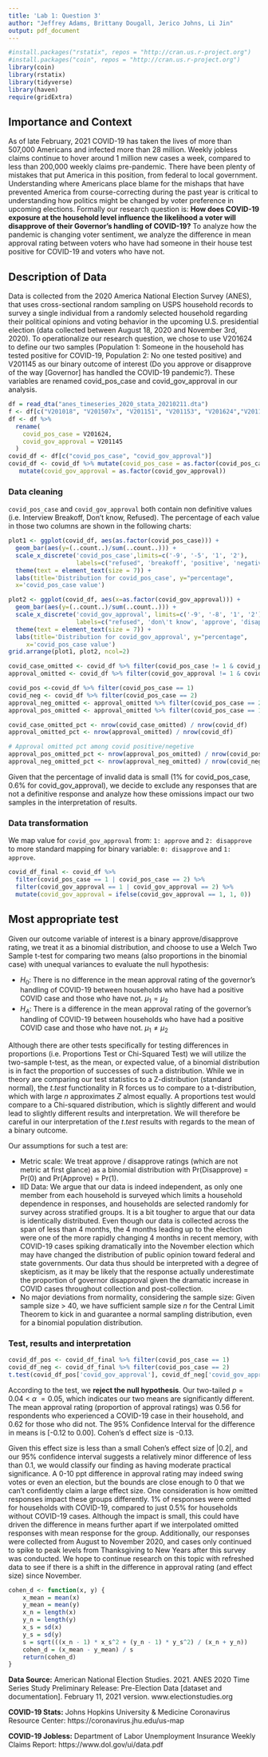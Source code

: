 ```yaml
---
title: 'Lab 1: Question 3'
author: "Jeffrey Adams, Brittany Dougall, Jerico Johns, Li Jin"
output: pdf_document
---
```

```r
#install.packages("rstatix", repos = "http://cran.us.r-project.org")
#install.packages("coin", repos = "http://cran.us.r-project.org")
library(coin)
library(rstatix)
library(tidyverse)
library(haven)
require(gridExtra)
```
## Importance and Context 

As of late February, 2021 COVID-19 has taken the lives of more than 507,000 Americans and infected more than 28 million. Weekly jobless claims continue to hover around 1 million new cases a week, compared to less than 200,000 weekly claims pre-pandemic. There have been plenty of mistakes that put America in this position, from federal to local government. Understanding where Americans place blame for the mishaps that have prevented America from course-correcting during the past year is critical to understanding how politics might be changed by voter preference in upcoming elections. Formally our research question is: 
**How does COVID-19 exposure at the household level influence the likelihood a voter will disapprove of their Governor’s handling of COVID-19?**
To analyze how the pandemic is changing voter sentiment, we analyze the difference in mean approval rating between voters who have had someone in their house test positive for COVID-19 and voters who have not. 

## Description of Data

Data is collected from the 2020 America National Election Survey (ANES), that uses cross-sectional random sampling on USPS household records to survey a single individual from a randomly selected household regarding their political opinions and voting behavior in the upcoming U.S. presidential election (data collected between August 18, 2020 and November 3rd, 2020). To operationalize our research question, we chose to use V201624 to define our two samples (Population 1: Someone in the household has tested positive for COVID-19, Population 2: No one tested positive) and V201145 as our binary outcome of interest (Do you approve or disapprove of the way [Governor] has handled the COVID-19 pandemic?). These variables are renamed covid_pos_case and covid_gov_approval in our analysis.

```r
df = read_dta("anes_timeseries_2020_stata_20210211.dta")
f <- df[c("V201018", "V201507x", "V201151", "V201153", "V201624","V201145")]
df <- df %>%
  rename(
    covid_pos_case = V201624,
    covid_gov_approval = V201145
  )
covid_df <- df[c("covid_pos_case", "covid_gov_approval")]
covid_df <- covid_df %>% mutate(covid_pos_case = as.factor(covid_pos_case)) %>%
   mutate(covid_gov_approval = as.factor(covid_gov_approval))
```

### Data cleaning

`covid_pos_case` and `covid_gov_approval` both contain non definitive values (i.e. Interview Breakoff, Don’t know, Refused). The percentage of each value in those two columns are shown in the following charts:


```r
plot1 <- ggplot(covid_df, aes(as.factor(covid_pos_case))) + 
  geom_bar(aes(y=(..count..)/sum(..count..))) +
  scale_x_discrete('covid_pos_case',limits=c('-9', '-5', '1', '2'), 
                   labels=c("refused", 'breakoff', 'positive', 'negative')) +
  theme(text = element_text(size = 7)) +
  labs(title='Distribution for covid_pos_case', y="percentage",
  x='covid_pos_case value')

plot2 <- ggplot(covid_df, aes(x=as.factor(covid_gov_approval))) +
  geom_bar(aes(y=(..count..)/sum(..count..))) +
  scale_x_discrete('covid_gov_approval', limits=c('-9', '-8', '1', '2'),                                
                   labels=c("refused", 'don\'t know', 'approve', 'disapprove')) +
  theme(text = element_text(size = 7)) +
  labs(title='Distribution for covid_gov_approval', y="percentage",
     x='covid_pos_case value')
grid.arrange(plot1, plot2, ncol=2)
```

```r
covid_case_omitted <- covid_df %>% filter(covid_pos_case != 1 & covid_pos_case != 2)
approval_omitted <- covid_df %>% filter(covid_gov_approval != 1 & covid_gov_approval != 2)

covid_pos <-covid_df %>% filter(covid_pos_case == 1)
covid_neg <- covid_df %>% filter(covid_pos_case == 2)
approval_neg_omitted <- approval_omitted %>% filter(covid_pos_case == 2)
approval_pos_omitted <- approval_omitted %>% filter(covid_pos_case == 1)

covid_case_omitted_pct <- nrow(covid_case_omitted) / nrow(covid_df)
approval_omitted_pct <- nrow(approval_omitted) / nrow(covid_df)

# Approval omitted pct among covid positive/negetive
approval_pos_omitted_pct <- nrow(approval_pos_omitted) / nrow(covid_pos)
approval_neg_omitted_pct <- nrow(approval_neg_omitted) / nrow(covid_neg)
```

Given that the percentage of invalid data is small (1% for covid_pos_case, 0.6% for covid_gov_approval), we decide to exclude any responses that are not a definitive response and analyze how these omissions impact our two samples in the interpretation of results. 

### Data transformation

We map value for `covid_gov_approval` from: `1: approve` and `2: disapprove` to more standard mapping for binary variable: `0: disapprove` and `1: approve`.

```r
covid_df_final <- covid_df %>% 
  filter(covid_pos_case == 1 | covid_pos_case == 2) %>%
  filter(covid_gov_approval == 1 | covid_gov_approval == 2) %>% 
  mutate(covid_gov_approval = ifelse(covid_gov_approval == 1, 1, 0))
```

## Most appropriate test

Given our outcome variable of interest is a binary approve/disapprove rating, we treat it as a binomial distribution, and choose to use a Welch Two Sample t-test for comparing two means (also proportions in the binomial case) with unequal variances to evaluate the null hypothesis: 

- $H_{0}$: There is no difference in the mean approval rating of the governor’s handling of COVID-19 between households who have had a positive COVID case and those who have not. $\mu_{1} = \mu_{2}$
- $H_{A}$: There is a difference in the mean approval rating of the governor’s handling of COVID-19 between households who have had a positive COVID case and those who have not. $\mu_{1} \neq \mu_{2}$

Although there are other tests specifically for testing differences in proportions (i.e. Proportions Test or Chi-Squared Test) we will utilize the two-sample t-test, as the mean, or expected value, of a binomial distribution is in fact the proportion of successes of such a distribution. While we in theory are comparing our test statistics to a Z-distribution (standard normal), the $t.test$ functionality in R forces us to compare to a t-distribution, which with large $n$ approximates $Z$ almost equally. A proportions test would compare to a Chi-squared distribution, which is slightly different and would lead to slightly different results and interpretation. We will therefore be careful in our interpretation of the $t.test$ results with regards to the mean of a binary outcome. 

Our assumptions for such a test are: 

- Metric scale: We treat approve / disapprove ratings (which are not metric at first glance) as a binomial distribution with Pr(Disapprove) = Pr(0) and Pr(Approve) = Pr(1). 
- IID Data: We argue that our data is indeed independent, as only one member from each household is surveyed which limits a household dependence in responses, and households are selected randomly for survey across stratified groups. It is a bit tougher to argue that our data is identically distributed. Even though our data is collected across the span of less than 4 months, the 4 months leading up to the election were one of the more rapidly changing 4 months in recent memory, with COVID-19 cases spiking dramatically into the November election which may have changed the distribution of public opinion toward federal and state governments. Our data thus should be interpreted with a degree of skepticism, as it may be likely that the response actually underestimate the proportion of governor disapproval given the dramatic increase in COVID cases throughout collection and post-collection. 
- No major deviations from normality, considering the sample size: Given sample size > 40, we have sufficient sample size $n$ for the Central Limit Theorem to kick in and guarantee a normal sampling distribution, even for a binomial population distribution.

### Test, results and interpretation

```r

covid_df_pos <- covid_df_final %>% filter(covid_pos_case == 1)
covid_df_neg <- covid_df_final %>% filter(covid_pos_case == 2)
t.test(covid_df_pos['covid_gov_approval'], covid_df_neg['covid_gov_approval'], alternative = 'two.sided')
```

According to the test, we **reject the null hypothesis**. Our two-tailed $p = 0.04$ < $\alpha$ $= 0.05$, which indicates our two means are significantly different. The mean approval rating (proportion of approval ratings) was 0.56 for respondents who experienced a COVID-19 case in their household, and 0.62 for those who did not. The 95% Confidence Interval for the difference in means is [-0.12 to 0.00]. Cohen’s  d effect size is -0.13.

Given this effect size is less than a small Cohen’s effect size of |0.2|, and our 95% confidence interval suggests a relatively minor difference of less than 0.1, we would classify our finding as having moderate practical significance. A 0-10 ppt difference in approval rating may indeed swing votes or even an election, but the bounds are close enough to 0 that we can’t confidently claim a large effect size. One consideration is how omitted responses impact these groups differently. 1% of responses were omitted for households with COVID-19, compared to just 0.5% for households without COVID-19 cases. Although the impact is small, this could have driven the difference in means further apart if we interpolated omitted responses with mean response for the group. Additionally, our responses were collected from August to November 2020, and cases only continued to spike to peak levels from Thanksgiving to New Years after this survey was conducted. We hope to continue research on this topic with refreshed data to see if there is a shift in the difference in approval rating (and effect size) since November. 

```r
cohen_d <- function(x, y) {
    x_mean = mean(x)
    y_mean = mean(y)
    x_n = length(x)
    y_n = length(y)
    x_s = sd(x)
    y_s = sd(y)
    s = sqrt(((x_n - 1) * x_s^2 + (y_n - 1) * y_s^2) / (x_n + y_n))
    cohen_d = (x_mean - y_mean) / s
    return(cohen_d)
}
```

          
          
          
          
**Data Source:** American National Election Studies. 2021. ANES 2020 Time Series Study Preliminary Release: Pre-Election Data [dataset and documentation]. February 11, 2021 version. www.electionstudies.org

**COVID-19 Stats:** Johns Hopkins University & Medicine Coronavirus Resource Center: https://coronavirus.jhu.edu/us-map

**COVID-19 Jobless:** Department of Labor Unemployment Insurance Weekly Claims Report: https://www.dol.gov/ui/data.pdf